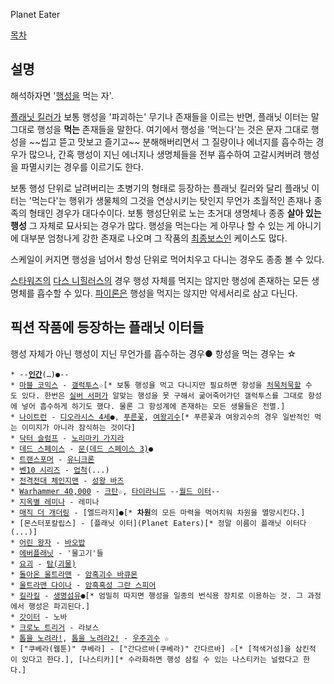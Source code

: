 Planet Eater

[[목차]]

== 설명 ==
해석하자면 '[[행성]]을 먹는 자'.

[[플래닛 킬러]]가 보통 행성을 '파괴하는' 무기나 존재들을 이르는 반면, 플래닛 이터는 말 그대로 행성을 '''먹는''' 존재들을 말한다. 여기에서 행성을 '먹는다'는 것은 문자 그대로 행성을 ~~씹고 뜯고 맛보고 즐기고~~ 분해해버리면서 그 질량이나 에너지를 흡수하는 경우가 많으나, 간혹 행성이 지닌 에너지나 생명체들을 전부 흡수하여 고갈시켜버려 행성을 파멸시키는 경우를 이르기도 한다.

보통 행성 단위로 날려버리는 초병기의 형태로 등장하는 플래닛 킬러와 달리 플래닛 이터는 '먹는다'는 행위가 생물체의 그것을 연상시키는 탓인지 무언가 초월적인 존재나 종족의 형태인 경우가 대다수이다. 보통 행성단위로 노는 초거대 생명체나 종종 '''살아 있는 행성''' 그 자체로 묘사되는 경우가 많다. 행성을 먹는다는 게 아무나 할 수 있는 게 아니기에 대부분 엄청나게 강한 존재로 나오며 그 작품의 [[최종보스]]인 케이스도 많다.

스케일이 커지면 행성을 넘어서 항성 단위로 먹어치우고 다니는 경우도 종종 볼 수 있다.

[[스타워즈]]의 [[다스 니힐러스]]의 경우 행성 자체를 먹지는 않지만 행성에 존재하는 모든 생명체를 흡수할 수 있다. [[파이론]]은 행성을 먹지는 않지만 악세서리로 삼고 다닌다.

== 픽션 작품에 등장하는 플래닛 이터들 ==
행성 자체가 아닌 행성이 지닌 무언가를 흡수하는 경우●
항성을 먹는 경우는 ☆

 * --'''[[인간]]'''(…)●--
 * [[마블 코믹스]] - [[갤럭투스]]☆[* 보통 행성을 먹고 다니지만 필요하면 항성을 [[처묵처묵]]할 수도 있다. 한번은 [[실버 서퍼]]가 알맞는 행성을 못 구해서 굶어죽어가던 갤럭투스를 그대로 항성에 넣어 흡수하게 하기도 했다. 물론 그 항성계에 존재하는 모든 생물들은 전멸.]
 * [[나이트런]] - [[디오라시스 4세]]●, [[푸른꽃]], [[여왕괴수]][* 푸른꽃과 여왕괴수의 경우 일반적인 먹는 이미지가 아니라 잠식하는 것이다]
 * [[닥터 슬럼프]] - [[노리마키 가지라]]
 * [[데드 스페이스]] - [[문(데드 스페이스 3)]]●
 * [[트랜스포머]] - [[유니크론]]
 * [[벤10 시리즈]] - [[업척]](...)
 * [[전격전대 체인지맨]] - [[성왕 바즈]]
 * [[Warhammer 40,000]] - [[크탄]]☆, [[타이라니드]] --[[월드 이터]]--
 * [[지옥별 레미나]] - 레미나
 * [[매직 더 개더링]] - [엘드라지]●[* '''차원'''의 모든 마력을 먹어치워 차원을 멸망시킨다.]
 * [몬스터포칼립스] - [플래닛 이터](Planet Eaters)[* 정말 이름이 플래닛 이터다(...)]
 * [[어린 왕자]] - [[바오밥]]
 * [[에버플래닛]] - '물고기'들
 * [[요괴]] - [[탐(괴물)]]
 * [[돌아온 울트라맨]] - [[암흑괴수 바큐몬]]
 * [[울트라맨 다이나]] - [[암흑혹성 그란 스피어]]
 * [[킬라킬]] - [[생명섬유]]●[* 엄밀히 따지면 행성을 일종의 번식용 장치로 이용하는 것. 그 과정에서 행성은 파괴된다.]
 * [[갓이터]] - 노바
 * [[크로노 트리거]] - 라보스
 * [[톱을 노려라!]], [[톱을 노려라2!]] - [[우주괴수]] ☆
 * ["쿠베라(웹툰)" 쿠베라] - ["간다르바(쿠베라)" 간다르바] ☆[* [적색거성]을 삼킨적이 있다고 한다.], [나스티카][* 수라화하면 행성 삼킬 수 있는 나스티카는 널렸다고 한다.]
